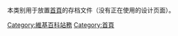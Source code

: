{{Catmore|Wikipedia:首页/历史}}

本类别用于放置[[Wikipedia:首页|首頁]]的存档文件（没有正在使用的设计页面）。

[[Category:維基百科站務|Category:維基百科站務]]
[[Category:首頁|Category:首頁]]